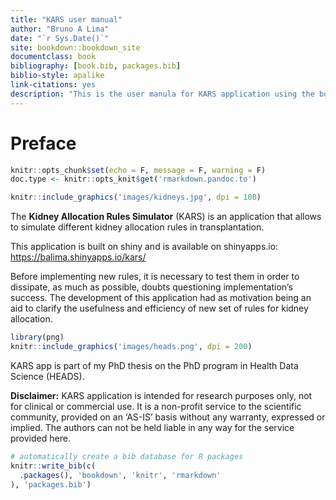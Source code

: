 ```yaml
--- 
title: "KARS user manual"
author: "Bruno A Lima"
date: "`r Sys.Date()`"
site: bookdown::bookdown_site
documentclass: book
bibliography: [book.bib, packages.bib]
biblio-style: apalike
link-citations: yes
description: "This is the user manula for KARS application using the bookdown package to write a book. The output format for this book is bookdown::gitbook."
---
```


# Preface {-}

```r
knitr::opts_chunk$set(echo = F, message = F, warning = F)
doc.type <- knitr::opts_knit$get('rmarkdown.pandoc.to')

knitr::include_graphics('images/kidneys.jpg', dpi = 100)
```

The **Kidney Allocation Rules Simulator** (KARS) is an application that allows to simulate different kidney allocation rules in transplantation.

This application is built on shiny and is available on shinyapps.io: <https://balima.shinyapps.io/kars/>

Before implementing new rules, it is necessary to test them in order to dissipate, as much as possible, doubts questioning implementation’s success. The development of this application had as motivation being an aid to clarify the usefulness and efficiency of new set of rules for kidney allocation.

```r
library(png)
knitr::include_graphics('images/heads.png', dpi = 200)
```

KARS app is part of my PhD thesis on the PhD program in Health Data Science (HEADS).

**Disclaimer:**
KARS application is intended for research purposes only, not for clinical or commercial use. It is a non-profit service to the scientific community, provided on an 'AS-IS' basis without any warranty, expressed or implied. The authors can not be held liable in any way for the service provided here.

```r
# automatically create a bib database for R packages
knitr::write_bib(c(
  .packages(), 'bookdown', 'knitr', 'rmarkdown'
), 'packages.bib')
```
